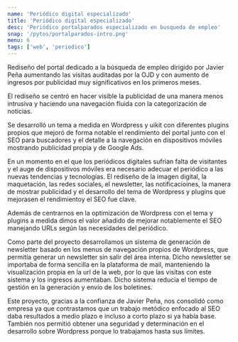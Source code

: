 ```yaml
---
name: 'Periódico digital especializado'
title: 'Periódico digital especializado'
desc: 'Periódico portalparados especializado en busqueda de empleo'
snap: '/pytos/portalparados-intro.png'
menu: 6
tags: ['web', 'periodico']
---
```



Rediseño del portal dedicado a la búsqueda de empleo dirigido por Javier Peña aumentando 
las visitas auditadas por la OJD y con aumento de ingresos por publicidad muy significativos en los primeros meses.

El rediseño se centró en hacer visible la publicidad de una manera menos intrusiva y haciendo una navegación
fluida con la categorización de noticias.

Se desarrolló un tema a medida en Wordpress y uikit con diferentes plugins propios que mejoró de forma notable el 
rendimiento del portal junto con el SEO para buscadores y el detalle a la navegación en dispositivos móviles mostrando
publicidad propia y de Google Ads.

En un momento en el que los periódicos digitales sufrian falta de visitantes y el auge de dispositivos móviles era necesario 
adecuar el periódico a las nuevas tendencias y tecnologías. El rediseño de la imagen digital, la 
maquetación, las redes sociales, el newsletter, las notificacioines, la manera de mostrar publicidad y el desarrollo 
del tema de Wordpress y plugins que mejorasen el rendimientoy el SEO fue clave.

Además de centrarnos en la optimización de Wordpress con el tema y plugins a medida dimos el valor añadido de mejorar notablemente
el SEO manejando URLs según las necesidades del periódico. 

Como parte del proyecto desarrollamos un sistema de generación de newsletter basado en los menus de navegación propios de Wordpress,
que permitía generar un newsletter sin salir del área interna. Dicho newsletter se importaba de forma sencilla en la plataforma de mail, 
manteniendo la visualización propia en la url de la web, por lo que las visitas con este sistema y los ingresos aumentaban. Dicho sistema
reducia el tiempo de gestión en la generación y envío de los boletines.

Este proyecto, gracias a la confianza de Javier Peña, nos consolidó como empresa ya que contrastamos que 
un trabajo metódico enfocado al SEO daba resultados a medio plazo e incluso a corto plazo si ya había base. 
También nos permitió obtener una seguridad y determinación en el desarrollo sobre Wordpress porque lo trabajamos
hasta sus límites.
